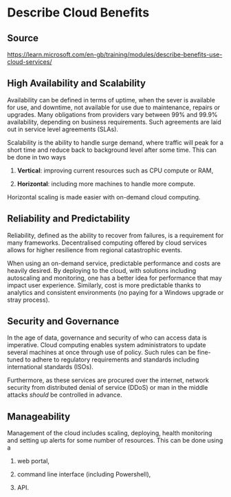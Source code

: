 # Describe Cloud Benefits

::: {.callout-note}
## Source
<https://learn.microsoft.com/en-gb/training/modules/describe-benefits-use-cloud-services/>
:::


## High Availability and Scalability

Availability can be defined in terms of uptime, when the sever is available for
    use, and downtime, not available for use due to maintenance, repairs or
    upgrades.
Many obligations from providers vary between 99% and 99.9% availability,
    depending on business requirements.
Such agreements are laid out in service level agreements (SLAs).
  
Scalability is the ability to handle surge demand, where traffic will peak for
    a short time and reduce back to background level after some time.
This can be done in two ways

1. **Vertical**: improving current resources such as CPU compute or RAM,

1. **Horizontal**: including more machines to handle more compute.

Horizontal scaling is made easier with on-demand cloud computing.


## Reliability and Predictability

Reliability, defined as the ability to recover from failures, is a requirement
    for many frameworks.
Decentralised computing offered by cloud services allows for higher
    resilience from regional catastrophic events.

When using an on-demand service, predictable performance and costs are heavily
    desired.
By deploying to the cloud, with solutions including autoscaling and monitoring,
    one has a better idea for performance that may impact user experience.
Similarly, cost is more predictable thanks to analytics and consistent
    environments (no paying for a Windows upgrade or stray process).


## Security and Governance

In the age of data, governance and security of who can access data is
    imperative.
Cloud computing enables system administrators to update several machines at
    once through use of policy.
Such rules can be fine-tuned to adhere to regulatory requirements and
    standards including international standards (ISOs).

Furthermore, as these services are procured over the internet, network
    security from distributed denial of service (DDoS) or man in the middle
    attacks *should* be controlled in advance.


## Manageability

Management of the cloud includes scaling, deploying, health monitoring and
    setting up alerts for some number of resources.
This can be done using a

1. web portal,

1. command line interface (including Powershell),

1. API.

